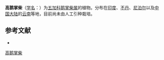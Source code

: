 {{Speciesbox
| name = 高鹅掌柴
| status = 
| status_system = 
| image = 
| genus = Schefflera
| species = elata
| authority = (Buch.-Ham. ex D. Don) Harms
}}

'''高鹅掌柴'''（[[学名|学名]]：{{lang|la|''Schefflera elata''}}）为[[五加科|五加科]][[鹅掌柴属|鹅掌柴属]]的植物。分布在[[印度|印度]]、[[不丹|不丹]]、[[尼泊尔|尼泊尔]]以及[[中国大陆|中国大陆]]的[[云南|云南]]等地，目前尚未由人工引种栽培。

== 参考文献 ==
<div class="references-small">
* {{cite web| url =http://www.bioinfo.cn/db05/KmzwSpecies.php?action=view&id=466| title =高鹅掌柴| work =《中国高等植物数据库全库》| publisher =中国科学院微生物研究所| author =昆明植物研究所| accessdate =2009-02-21| deadurl =yes| archiveurl =https://web.archive.org/web/20160305023906/http://www.bioinfo.cn/db05/KmzwSpecies.php?action=view&id=466| archivedate =2016-03-05}}
</div>
{{Taxonbar|from=Q15225025}}

[[Category:鹅掌柴属|高鹅掌柴]]


{{Apiales-stub}}